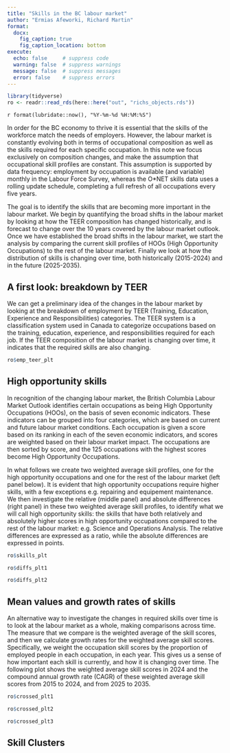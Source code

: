 ```yaml
---
title: "Skills in the BC labour market"
author: "Ermias Afeworki, Richard Martin"
format: 
  docx:
    fig_caption: true
    fig_caption_location: bottom
execute:
  echo: false     # suppress code
  warning: false  # suppress warnings
  message: false  # suppress messages
  error: false    # suppress errors
---
```


```r
library(tidyverse)
ro <- readr::read_rds(here::here("out", "richs_objects.rds"))
```

`r format(lubridate::now(), "%Y-%m-%d %H:%M:%S")`


In order for the BC economy to thrive it is essential that the skills of the workforce match the needs of employers. However, the labour market is constantly evolving both in terms of occupational composition as well as the skills required for each specific occupation. In this note we focus exclusively on composition changes, and make the assumption that occupational skill profiles are constant. This assumption is supported by data frequency: employment by occupation is available (and variable) monthly in the Labour Force Survey, whereas the O\*NET skills data uses a rolling update schedule, completing a full refresh of all occupations every five years.

The goal is to identify the skills that are becoming more important in the labour market. We begin by quantifying the broad shifts in the labour market by looking at how the TEER composition has changed historically, and is forecast to change over the 10 years covered by the labour market outlook. Once we have established the broad shifts in the labour market, we start the analysis by comparing the current skill profiles of HOOs (High Opportunity Occupations) to the rest of the labour market. Finally we look at how the distribution of skills is changing over time, both historically (2015-2024) and in the future (2025-2035).

## A first look: breakdown by TEER

We can get a preliminary idea of the changes in the labour market by looking at the breakdown of employment by TEER (Training, Education, Experience and Responsibilities) categories. The TEER system is a classification system used in Canada to categorize occupations based on the training, education, experience, and responsibilities required for each job. If the TEER composition of the labour market is changing over time, it indicates that the required skills are also changing.

```r
ro$emp_teer_plt 
```

## High opportunity skills

In recognition of the changing labour market, the British Columbia Labour Market Outlook identifies certain occupations as being High Opportunity Occupations (HOOs), on the basis of seven economic indicators. These indicators can be grouped into four categories, which are based on current and future labour market conditions. Each occupation is given a score based on its ranking in each of the seven economic indicators, and scores are weighted based on their labour market impact. The occupations are then sorted by score, and the 125 occupations with the highest scores become High Opportunity Occupations.

In what follows we create two weighted average skill profiles, one for the high opportunity occupations and one for the rest of the labour market (left panel below). It is evident that high opportunity occupations require higher skills, with a few exceptions e.g. repairing and equipement maintenance. We then investigate the relative (middle panel) and absolute differences (right panel) in these two weighted average skill profiles, to identify what we will call high opportunity skills: the skills that have both relatively and absolutely higher scores in high opportunity occupations compared to the rest of the labour market: e.g. Science and Operations Analysis. The relative differences are expressed as a ratio, while the absolute differences are expressed in points.

```r
ro$skills_plt
```

```r
ro$diffs_plt1
```

```r
ro$diffs_plt2
```

## Mean values and growth rates of skills

An alternative way to investigate the changes in required skills over time is to look at the labour market as a whole, making comparisons across time. The measure that we compare is the weighted average of the skill scores, and then we calculate growth rates for the weighted average skill scores. Specifically, we weight the occupation skill scores by the proportion of employed people in each occupation, in each year. This gives us a sense of how important each skill is currently, and how it is changing over time. The following plot shows the weighted average skill scores in 2024 and the compound annual growth rate (CAGR) of these weighted average skill scores from 2015 to 2024, and from 2025 to 2035.

```r
ro$crossed_plt1
```

```r
ro$crossed_plt2
```

```r
ro$crossed_plt3 
```

## Skill Clusters
